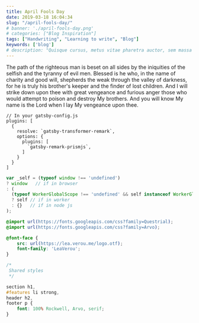 ```yaml
---
title: April Fools Day
date: 2019-03-18 16:04:34
slug: "/april-fools-day/"
# banner: './april-fools-day.png'
# categories: ["Blog Inspiration"]
tags: ["Handwriting", "Learning to write", "Blog"]
keywords: ['blog']
# description: "Quisque cursus, metus vitae pharetra auctor, sem massa mattis sem, at interdum magna augue eget diam. Vestibulum ante ipsum primis in faucibus orci luctus et ultrices posuere cubilia Curae; Morbi lacinia molestie dui. Praesent blandit dolor. Sed non quam. In vel mi sit amet augue congue elementum."
---
```


<!-- start slipsum code -->

The path of the righteous man is beset on all sides by the iniquities of the selfish and the tyranny of evil men. Blessed is he who, in the name of charity and good will, shepherds the weak through the valley of darkness, for he is truly his brother's keeper and the finder of lost children. And I will strike down upon thee with great vengeance and furious anger those who would attempt to poison and destroy My brothers. And you will know My name is the Lord when I lay My vengeance upon thee.

<!-- end slipsum code -->

```javascript{numberLines: 5}
// In your gatsby-config.js
plugins: [
  {
    resolve: `gatsby-transformer-remark`,
    options: {
      plugins: [
        `gatsby-remark-prismjs`,
      ]
    }
  }
]
```

```javascript
var _self = (typeof window !== 'undefined')
? window   // if in browser
: (
  (typeof WorkerGlobalScope !== 'undefined' && self instanceof WorkerGlobalScope)
  ? self // if in worker
  : {}   // if in node js
);
```

```css
@import url(https://fonts.googleapis.com/css?family=Questrial);
@import url(https://fonts.googleapis.com/css?family=Arvo);

@font-face {
	src: url(https://lea.verou.me/logo.otf);
	font-family: 'LeaVerou';
}

/*
 Shared styles
 */

section h1,
#features li strong,
header h2,
footer p {
	font: 100% Rockwell, Arvo, serif;
}
```